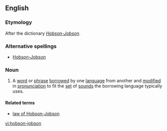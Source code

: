 {{wikipedia|Hobson-Jobson}}
==English==

===Etymology===
After the dictionary [[w:Hobson-Jobson|''Hobson-Jobson'']].

===Alternative spellings===
* [[Hobson-Jobson]]

===Noun===
{{en-noun|s}}

# A [[word]] or [[phrase]] [[borrow]]ed by one [[language]] from another and [[modify|modified]] in [[pronunciation]] to fit the [[set]] of [[sound]]s the borrowing language typically uses.

====Related terms====
* [[law of Hobson-Jobson]]

[[vi:hobson-jobson]]